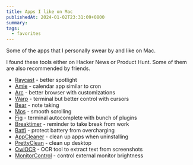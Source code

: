 ```yaml
---
title: Apps I like on Mac
publishedAt: 2024-01-02T23:31:09+0800
summary:
tags:
  - favorites
---
```


Some of the apps that I personally swear by and like on Mac.

I found these tools either on Hacker News or Product Hunt. Some of them are also recommended by friends.

- [Raycast](https://www.raycast.com/) - better spotlight
- [Amie](https://amie.so) - calendar app similar to cron
- [Arc](https://arc.net/) - better browser with customizations
- [Warp](https://www.warp.dev/) - terminal but better control with cursors
- [Bear](https://bear.app/) - note taking
- [Mos](https://mos.caldis.me/) - smooth scrolling
- [Fig](https://fig.io/) - terminal autocomplete with bunch of plugins
- [Breaktimer](https://breaktimer.app/) - reminder to take break from work
- [Batfi](https://micropixels.software/batfi) - protect battery from overcharging
- [AppCleaner](https://freemacsoft.net/appcleaner/) - clean up apps when uninstalling
- [PrettyClean](https://www.prettyclean.cc/) - clean up desktop
- [OwlOCR](https://owlocr.com/) - OCR tool to extract text from screenshots
- [MonitorControl](https://github.com/MonitorControl/MonitorControl#readme) - control external monitor brightness
